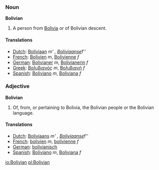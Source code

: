 ===Noun===
'''Bolivian'''
#A person from [[Bolivia]] or of Bolivian descent.
====Translations====
*[[Dutch]]: [[Boliviaan]] ''m' , [[Boliviaanse]] ''f''
*[[French]]: [[Bolivien]] ''m'', [[Bolivienne]] ''f''
*[[German]]: [[Bolivianer]] ''m'', [[Bolivianerin]] ''f''
*[[Greek]]: [[Βολιβιανός]] ''m'', [[Βολιβιανή]] ''f''
*[[Spanish]]: [[Boliviano]] ''m'', [[Boliviana]] ''f''

===Adjective===
'''Bolivian'''
#Of, from, or pertaining to Bolivia, the Bolivian people or the Bolivian language.
====Translations====
*[[Dutch]]: [[Boliviaans]] ''m' , [[Boliviaanse]] ''f''
*[[French]]: [[bolivien]] ''m'', [[bolivienne]] ''f''
*[[German]]: [[bolivianisch]]
*[[Spanish]]: [[Boliviano]] ''m'', [[Boliviana]] ''f''

[[io:Bolivian]]
[[pl:Bolivian]]